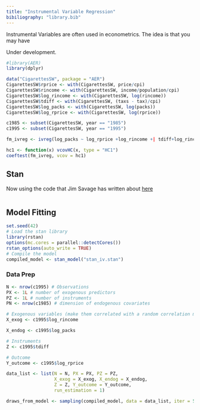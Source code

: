 ```yaml
---
title: "Instrumental Variable Regression"
bibiliography: "library.bib"
---
```


Instrumental Variables are often used in econometrics. The idea is that you may have 

Under development.

```r
#library(AER)
library(dplyr)
```

```r
data("CigarettesSW", package = "AER")
CigarettesSW$rprice <- with(CigarettesSW, price/cpi)
CigarettesSW$rincome <- with(CigarettesSW, income/population/cpi)
CigarettesSW$log_rincome <- with(CigarettesSW, log(rincome))
CigarettesSW$tdiff <- with(CigarettesSW, (taxs - tax)/cpi)
CigarettesSW$log_packs <- with(CigarettesSW, log(packs))
CigarettesSW$log_rprice <- with(CigarettesSW, log(rprice))

c1985 <- subset(CigarettesSW, year == "1985")
c1995 <- subset(CigarettesSW, year == "1995")
```

```r
fm_ivreg <- ivreg(log_packs ~ log_rprice +log_rincome +| tdiff+log_rincome, data = c1995)
```

```r
hc1 <- function(x) vcovHC(x, type = "HC1")
coeftest(fm_ivreg, vcov = hc1)
```

## Stan

Now using the code that Jim Savage has written about [here](http://modernstatisticalworkflow.blogspot.com/2017/11/bayesian-instrumental-variables-with.html)

```

```

## Model Fitting

```r
set.seed(42)
# Load the stan library
library(rstan)
options(mc.cores = parallel::detectCores())
rstan_options(auto_write = TRUE)
# Compile the model
compiled_model <- stan_model("stan_iv.stan")
```

### Data Prep

```r
N <- nrow(c1995) # Observations
PX <- 1L # number of exogenous predictors
PZ <- 1L # number of instruments
PN <- nrow(c1985) # dimension of endogenous covariates

# Exogenous variables (make them correlated with a random correlation matrix)
X_exog <- c1995$log_rincome

X_endog <- c1995$log_packs

# Instruments
Z <- c1995$tdiff

# Outcome
Y_outcome <- c1995$log_rprice

data_list <- list(N = N, PX = PX, PZ = PZ,
                  X_exog = X_exog, X_endog = X_endog, 
                  Z = Z, Y_outcome = Y_outcome, 
                  run_estimation = 1)

```


```r
draws_from_model <- sampling(compiled_model, data = data_list, iter = 50, chains = 1)
```

